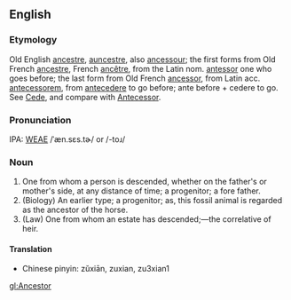 ==English==
===Etymology===
Old English [[ancestre]], [[auncestre]], also  [[ancessour]]; the first forms from Old French [[ancestre]], French [[ancêtre]], from the Latin nom. [[antessor]] one who goes before; the last form  from Old French [[ancessor]], from Latin acc. [[antecessorem]], from [[antecedere]] to go before; ante before + cedere to go.  See [[Cede]], and compare with [[Antecessor]].

===Pronunciation===
IPA: [[WEAE]] /ˈæn.sɛs.tɚ/ or /-toɹ/

===Noun===
# One from whom a person is descended, whether on the  father's or mother's side, at any distance of time; a progenitor; a fore father.
# (Biology) An earlier type; a progenitor; as, this fossil animal is regarded as the ancestor of the horse.
# (Law) One from whom an estate has descended;&mdash;the correlative of heir.
<!-- material copied from Webster's Revised Unabridged Dictionary (1913) -->

==== Translation ==== 
* Chinese pinyin: zŭxiān, zuxian, zu3xian1

[[gl:Ancestor]]